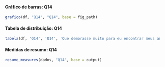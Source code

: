 #### Gráfico de barras: Q14

```r
grafico(df, "Q14", "Q14", base = fig_path)
```

#### Tabela de distribuição: Q14

```r
tabela(df, 'Q14', 'Q14', 'Que demorasse muito para eu encontrar meus amigos?', base = output)
```


#### Medidas de resumo: Q14

```r
resume_measures(dados, "Q14", base = output)
```
